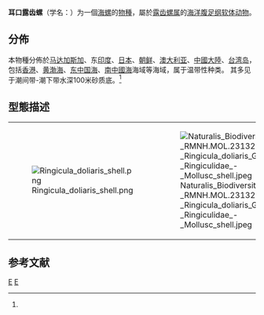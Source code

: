 {{Speciesbox
 | name = ''Ringicula doliaris''
 | image = Ringicula doliaris.png
 | image_caption = dorsal view of a live ''Ringicula doliaris''
 | taxon = Ringicula doliaris
 | authority = [[Augustus_Addison_Gould|Gould]], 1860{{r|id10521}}
 | synonyms_ref = 
 | synonyms = 
}}

'''耳口露齿螺'''（学名：{{lang|la|''Ringicula doliaris''}}）为一個[[海螺|海螺]]的[[物種|物種]]，屬於{{tsl|en|Ringiculidae|露齿螺科}}[[露齿螺属|露齿螺属]]的[[海洋生物|海洋]][[腹足纲|腹足纲]][[软体动物|软体动物]]{{r|id10521}}。

==分佈==
本物種分佈於[[马达加斯加|马达加斯加]]、东[[印度|印度]]、[[日本|日本]]{{r|Kano 2016}}、[[朝鲜|朝鲜]]、[[澳大利亚|澳大利亚]]、[[中國大陸|中國大陸]]、[[台湾岛|台湾岛]]，包括[[香港|香港]]、[[黄海|黄]][[渤海|渤海]]、[[东中国海|东中国海]]、[[南中國海|南中國海]]海域等海域，属于温带性种类{{r|id10521}}。
其多见于潮间带-潮下带水深100米砂质底。<ref name='id10521'/>

==型態描述==
{|
|[[File:Ringicula_doliaris_shell.png|left]]
|[[File:Naturalis_Biodiversity_Center_-_RMNH.MOL.231328_-_Ringicula_doliaris_Gould,_1860_-_Ringiculidae_-_Mollusc_shell.jpeg|left]]
|}

==参考文献==
{{reflist|refs=
<ref name='id10521'>{{cite web
 | url =http://www.bioinfo.cn/db05/BjdwSpecies.php?action=view&id=10521 | deadurl =yes
 | archiveurl =https://web.archive.org/web/20160305073400/http://www.bioinfo.cn/db05/BjdwSpecies.php?action=view&id=10521
 | title =耳口露齿螺| work =《中国动物物种编目数据库》
 | publisher =中国科学院微生物研究所| author =中国科学院动物研究所
 | accessdate =2009-04-28| archivedate =2016-03-05 |language=zh-hans }}</ref>
<ref name="Kano 2016">{{Cite journal
 | url = http://www.nature.com/srep/2016/160808/srep30908/full/srep30908.html
 | last1 = Kano| first1 = Yasunori   | last2 = Brenzinger| first2 = Bastian
 | last3 = Nützel| first3 = Alexander| last4 = Wilson| first4 = Nerida G.
 | last5 = Schrödl| first5 = Michael | year = 2016
 | title = Ringiculid bubble snails recovered as the sister group to sea slugs (Nudipleura)
 | journal = Scientific Reports | issn = 2045-2322
 | volume = 6| pages = 30908
 | doi = 10.1038/srep30908
 | date = 2016-08-08 | accessdate = 2017-05-12 | language = en }}</ref>
}}

{{commonscat|Ringicula doliaris}}
{{Taxonbar|from=Q14278378}}
[[Category:露齿螺属|E]]
[[Category:_1860年描述的动物|E]]